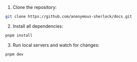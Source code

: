 1. Clone the repository:

```sh
git clone https://github.com/anonymous-sherlock/docs.git
```

2. Install all dependencies:

```sh
pnpm install
```

3. Run local servers and watch for changes:

```sh
pnpm dev
```
